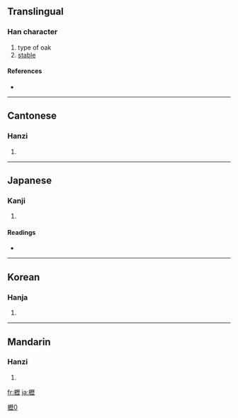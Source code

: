 {{also|枥|栃}}
==Translingual==

===Han character===
{{Han char|rn=75|rad=木|as=16|sn=20|four=4191<sub>1</sub>|canj=木一竹一 (DMHM)}}

# type of oak
# [[stable]]

====References====
* {{Han ref|kx=0561.160|dkj=15846|dj=0950.070|hdz=21316.110|uh=6AEA|ud=27370|bh=F455|bd=62549}}

[[Category:CJKV characters simplified differently in Japan and China|櫪0]]

----

==Cantonese==

===Hanzi===
{{yue-hanzi|jyut=|y=lik1|sim=枥}}

# {{defn|Cantonese}}

----

==Japanese==

===Kanji===
{{ja-kanji|grade=|rs=木16}}

# {{defn|Japanese}}

====Readings====
* {{ja-readings|on=[[れき]] (reki)|kun=[[かいばおけ]] (kaibaoke), [[くぬぎ]] (kunugi)}}

----

==Korean==

===Hanja===
{{ko-hanja|hangeul=력>역|eumhun=|rv=ryeok>yeok|mr=ryŏk>yŏk|y=lyek>yek}}

# {{defn|Korean}}

----

==Mandarin==

===Hanzi===
{{cmn-hanzi|sim=枥|pin=[[lì]] ([[li4]])|wg=li<sup>4</sup>}}

# {{defn|Mandarin}}

[[fr:櫪]]
[[ja:櫪]]